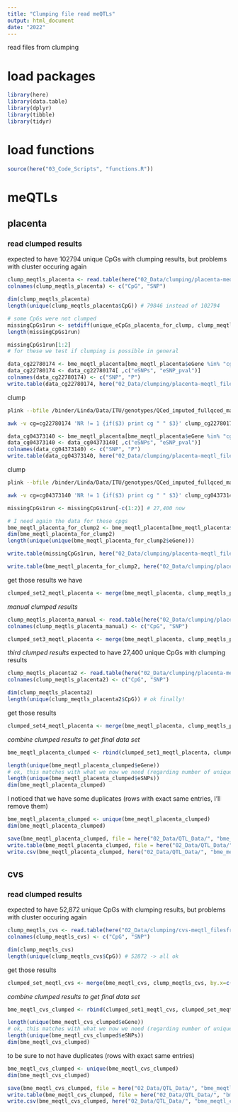 ```yaml
---
title: "Clumping file read meQTLs"
output: html_document
date: "2022"
---
```


read files from clumping 

# load packages
```r
library(here)
library(data.table)
library(dplyr)
library(tibble)
library(tidyr)
```

# load functions
```r
source(here("03_Code_Scripts", "functions.R"))
```


# meQTLs

## placenta

### read clumped results

expected to have 102794 unique CpGs with clumping results, but problems with cluster occuring again
```r
clump_meqtls_placenta <- read.table(here("02_Data/clumping/placenta-meqtl_filesfromclump", "combined_firstclumprun.txt"))
colnames(clump_meqtls_placenta) <- c("CpG", "SNP")
```

```r
dim(clump_meqtls_placenta)
length(unique(clump_meqtls_placenta$CpG)) # 79846 instead of 102794
```

```r
# some CpGs were not clumped
missingCpGs1run <- setdiff(unique_eCpGs_placenta_for_clump, clump_meqtls_placenta$CpG)
length(missingCpGs1run)
```

```r
missingCpGs1run[1:2]
# for these we test if clumping is possible in general
```

```r
data_cg22780174 <- bme_meqtl_placenta[bme_meqtl_placenta$eGene %in% "cg22780174", ]
data_cg22780174 <- data_cg22780174[ ,c("eSNPs", "eSNP_pval")]
colnames(data_cg22780174) <- c("SNP", "P")
write.table(data_cg22780174, here("02_Data/clumping/placenta-meqtl_filesforclump", "data_cg22780174.txt"), quote = F, row.names = F, col.names=T, sep = "\t")
```

clump
```bash
plink --bfile /binder/Linda/Data/ITU/genotypes/QCed_imputed_fullqced_maf_filter/itu_all_qc2_mafiltered --clump /binder/Linda/Processing/P2_Omics_PlacentaTissue/02_Data/clumping/placenta-meqtl_filesforclump/data_cg22780174.txt --clump-r2 0.2 --clump-kb 150 --clump-p1 0.05 --clump-p2 1 --out clump_cg22780174

awk -v cg=cg22780174 'NR != 1 {if($3) print cg " " $3}' clump_cg22780174.clumped >> me-qtl_cis_ind_cpg_snp_associations_cg22780174.txt
```

```r
data_cg04373140 <- bme_meqtl_placenta[bme_meqtl_placenta$eGene %in% "cg04373140", ]
data_cg04373140 <- data_cg04373140[ ,c("eSNPs", "eSNP_pval")]
colnames(data_cg04373140) <- c("SNP", "P")
write.table(data_cg04373140, here("02_Data/clumping/placenta-meqtl_filesforclump", "data_cg04373140.txt"), quote = F, row.names = F, col.names=T, sep = "\t")
```

clump
```bash
plink --bfile /binder/Linda/Data/ITU/genotypes/QCed_imputed_fullqced_maf_filter/itu_all_qc2_mafiltered --clump /binder/Linda/Processing/P2_Omics_PlacentaTissue/02_Data/clumping/placenta-meqtl_filesforclump/data_cg04373140.txt --clump-r2 0.2 --clump-kb 150 --clump-p1 0.05 --clump-p2 1 --out clump_cg04373140

awk -v cg=cg04373140 'NR != 1 {if($3) print cg " " $3}' clump_cg04373140.clumped >> me-qtl_cis_ind_cpg_snp_associations_cg04373140.txt
```

```r
missingCpGs1run <- missingCpGs1run[-c(1:2)] # 27,400 now
```

```r
# I need again the data for these cpgs
bme_meqtl_placenta_for_clump2 <- bme_meqtl_placenta[bme_meqtl_placenta$eGene %in% missingCpGs1run, ]
dim(bme_meqtl_placenta_for_clump2) 
length(unique(unique(bme_meqtl_placenta_for_clump2$eGene)))
```

```r
write.table(missingCpGs1run, here("02_Data/clumping/placenta-meqtl_filesforclump", "missingCpGs1run.txt"), quote = F, row.names = F, col.names=F, sep = "\t")
```

```r
write.table(bme_meqtl_placenta_for_clump2, here("02_Data/clumping/placenta-meqtl_filesforclump", "bme_meqtl_placenta_for_clump2.txt"), quote = F, row.names = F, col.names=F, sep = "\t")
```

get those results we have
```r
clumped_set2_meqtl_placenta <- merge(bme_meqtl_placenta, clump_meqtls_placenta, by.x=c("eGene", "eSNPs"), by.y=c("CpG", "SNP"))
```

*manual clumped results*

```r
clump_meqtls_placenta_manual <- read.table(here("02_Data/clumping/placenta-meqtl_filesfromclump", "combined_manual_clump.txt"))
colnames(clump_meqtls_placenta_manual) <- c("CpG", "SNP")
```

```r
clumped_set3_meqtl_placenta <- merge(bme_meqtl_placenta, clump_meqtls_placenta_manual, by.x=c("eGene", "eSNPs"), by.y=c("CpG", "SNP"))
```

*third clumped results*
expected to have 27,400 unique CpGs with clumping results
```r
clump_meqtls_placenta2 <- read.table(here("02_Data/clumping/placenta-meqtl_filesfromclump", "combined_secondclumprun.txt"))
colnames(clump_meqtls_placenta2) <- c("CpG", "SNP")
```

```r
dim(clump_meqtls_placenta2)
length(unique(clump_meqtls_placenta2$CpG)) # ok finally!
```

get those results
```r
clumped_set4_meqtl_placenta <- merge(bme_meqtl_placenta, clump_meqtls_placenta2, by.x=c("eGene", "eSNPs"), by.y=c("CpG", "SNP"))
```

*combine clumped results to get final data set*
```r
bme_meqtl_placenta_clumped <- rbind(clumped_set1_meqtl_placenta, clumped_set2_meqtl_placenta, clumped_set3_meqtl_placenta, clumped_set4_meqtl_placenta)
```

```r
length(unique(bme_meqtl_placenta_clumped$eGene))
# ok, this matches with what we now we need (regarding number of unique CpGs! -> 109,846)
length(unique(bme_meqtl_placenta_clumped$eSNPs))
dim(bme_meqtl_placenta_clumped)
```

I noticed that we have some duplicates (rows with exact same entries, I'll remove them)
```r
bme_meqtl_placenta_clumped <- unique(bme_meqtl_placenta_clumped)
dim(bme_meqtl_placenta_clumped)
```

```r
save(bme_meqtl_placenta_clumped, file = here("02_Data/QTL_Data/", "bme_meqtl_placenta_clumped.Rdata"))
write.table(bme_meqtl_placenta_clumped, file = here("02_Data/QTL_Data/", "bme_meqtl_placenta_clumped.txt"), quote = F, col.names = T, row.names = F, sep = "\t")
write.csv(bme_meqtl_placenta_clumped, here("02_Data/QTL_Data/", "bme_meqtl_placenta_clumped.cvs"), row.names = FALSE)
```

## cvs

### read clumped results 

expected to have 52,872 unique CpGs with clumping results, but problems with cluster occuring again

```r
clump_meqtls_cvs <- read.table(here("02_Data/clumping/cvs-meqtl_filesfromclump", "combined_me-qtl_cis_cvs_ind_cpg_snp_associations.txt"))
colnames(clump_meqtls_cvs) <- c("CpG", "SNP")
```

```r
dim(clump_meqtls_cvs)
length(unique(clump_meqtls_cvs$CpG)) # 52872 -> all ok
```

get those results
```r
clumped_set_meqtl_cvs <- merge(bme_meqtl_cvs, clump_meqtls_cvs, by.x=c("eGene", "eSNPs"), by.y=c("CpG", "SNP"))
```

*combine clumped results to get final data set*
```r
bme_meqtl_cvs_clumped <- rbind(clumped_set1_meqtl_cvs, clumped_set_meqtl_cvs)
```

```r
length(unique(bme_meqtl_cvs_clumped$eGene))
# ok, this matches with what we now we need (regarding number of unique CpGs! -> 57,426)
length(unique(bme_meqtl_cvs_clumped$eSNPs))
dim(bme_meqtl_cvs_clumped)
```

to be sure to not have duplicates (rows with exact same entries)
```r
bme_meqtl_cvs_clumped <- unique(bme_meqtl_cvs_clumped)
dim(bme_meqtl_cvs_clumped)
```

```r
save(bme_meqtl_cvs_clumped, file = here("02_Data/QTL_Data/", "bme_meqtl_cvs_clumped.Rdata"))
write.table(bme_meqtl_cvs_clumped, file = here("02_Data/QTL_Data/", "bme_meqtl_cvs_clumped.txt"), quote = F, col.names = T, row.names = F, sep = "\t")
write.csv(bme_meqtl_cvs_clumped, here("02_Data/QTL_Data/", "bme_meqtl_cvs_clumped.cvs"), row.names = FALSE)
```


